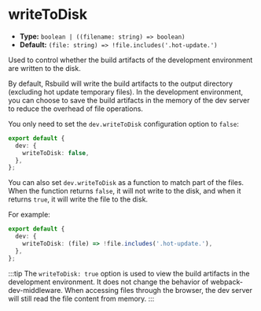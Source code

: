# writeToDisk

- **Type:** `boolean | ((filename: string) => boolean)`
- **Default:** `(file: string) => !file.includes('.hot-update.')`

Used to control whether the build artifacts of the development environment are written to the disk.

By default, Rsbuild will write the build artifacts to the output directory (excluding hot update temporary files). In the development environment, you can choose to save the build artifacts in the memory of the dev server to reduce the overhead of file operations.

You only need to set the `dev.writeToDisk` configuration option to `false`:

```ts
export default {
  dev: {
    writeToDisk: false,
  },
};
```

You can also set `dev.writeToDisk` as a function to match part of the files. When the function returns `false`, it will not write to the disk, and when it returns `true`, it will write the file to the disk.

For example:

```ts
export default {
  dev: {
    writeToDisk: (file) => !file.includes('.hot-update.'),
  },
};
```

:::tip
The `writeToDisk: true` option is used to view the build artifacts in the development environment. It does not change the behavior of webpack-dev-middleware. When accessing files through the browser, the dev server will still read the file content from memory.
:::
